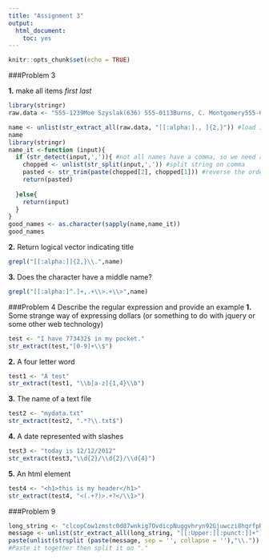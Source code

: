 ```yaml
---
title: "Assignment 3"
output:
  html_document:
    toc: yes
---
```


```r
knitr::opts_chunk$set(echo = TRUE)
```

###Problem 3

**1.** make all items *first* *last*
```r
library(stringr)
raw.data <- "555-1239Moe Szyslak(636) 555-0113Burns, C. Montgomery555-6542Rev. Timothy Lovejoy555 8904Ned Flanders636-555-3226Simpson, Homer5543642Dr. Julius Hibbert"  

name <- unlist(str_extract_all(raw.data, "[[:alpha:]., ]{2,}")) #load in vector of names
name
library(stringr)
name_it <-function (input){
  if (str_detect(input,',')){ #not all names have a comma, so we need a conditional
    chopped <- unlist(str_split(input,',')) #split string on comma
    pasted <- str_trim(paste(chopped[2], chopped[1])) #reverse the order then paste back together
    return(pasted)
    
  }else{
    return(input)
  }
}
good_names <- as.character(sapply(name,name_it))
good_names

```
**2.** Return logical vector indicating title
```r
grepl("[[:alpha:]]{2,}\\.",name)
```
**3.** Does the character have a middle name?
```r
grepl("[[:alpha:]^.]+,.+\\>.+\\>",name)
```
###Problem 4
Describe the regular expression and provide an example
**1.** Some strange way of expressing dollars (or something to do with jquery or some other web technology)
```r
test <- "I have 773432$ in my pocket."
str_extract(test,"[0-9]+\\$")
```
**2.** A four letter word
```r
test1 <- "A test"
str_extract(test1, "\\b[a-z]{1,4}\\b")
```
**3.** The name of a text file
```r
test2 <- "mydata.txt"
str_extract(test2, ".*?\\.txt$")
```
**4.** A date represented with slashes
```r
test3 <- "today is 12/12/2012"
str_extract(test3,"\\d{2}/\\d{2}/\\d{4}")
```
**5.** An html element
```r
test4 <- "<h1>this is my header</h1>"
str_extract(test4, "<(.+?)>.+?</\\1>")
```
###Problem 9
```r
long_string <- "clcopCow1zmstc0d87wnkig7OvdicpNuggvhryn92Gjuwczi8hqrfpRxs5Aj5dwpn0TanwoUwisdij7Lj8kpf03AT5Idr3coc0bt7yczjatOaootj55t3Nj3ne6c4Sfek.r1w1YwwojigOd6vrfUrbz2.2bkAnbhzgv4R9i05zEcrop.wAgnb.SqoU65fPa1otfb7wEm24k6t3sR9zqe5fy89n6Nd5t9kc4fE905gmc4Rgxo5nhDk!"
message <- unlist(str_extract_all(long_string, "[[:Upper:][:punct:]]+"))#find all upper case letters and punctionation
paste(unlist(strsplit (paste(message, sep = '', collapse = ''),"\\.")),collapse = ' ')
#Paste it together then split it on "."
```